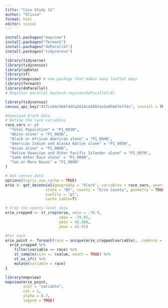 ```yaml
---
title: "Case Study 11"
author: "Olivia"
format: html
editor: visual
---
```


```r
install.packages("mapview")
install.packages("foreach")
install.packages("doParallel")
install.packages("tidycensus")
```

```r
library(tidyverse)
library(tidycensus)
library(spData)
library(sf)
library(mapview) # new package that makes easy leaflet maps
library(foreach)
library(doParallel)
# Register parallel backend registerDoParallel(4)
```

```r
library(tidycensus)
census_api_key("417cc64c980f4dfa2814c426b51e2e85b6feff4c", install = TRUE, overwrite = TRUE )
```

```r
#download block data
# Define the race variables
race_vars <- c(
  "Total Population" = "P1_001N",
  "White alone" = "P1_003N",
  "Black or African American alone" = "P1_004N",
  "American Indian and Alaska Native alone" = "P1_005N",
  "Asian alone" = "P1_006N",
  "Native Hawaiian and Other Pacific Islander alone" = "P1_007N",
  "Some Other Race alone" = "P1_008N",
  "Two or More Races" = "P1_009N"
)
```

```r
# Get census data
options(tigris_use_cache = TRUE)
erie <- get_decennial(geography = "block", variables = race_vars, year=2020,
                  state = "NY", county = "Erie County", geometry = TRUE,
                  sumfile = "pl", 
                  cache_table=T) 
```

```r
# Crop the county-level data 
erie_cropped <- st_crop(erie, xmin = -78.9,
                        xmax = -78.85, 
                        ymin = 42.888, 
                        ymax = 42.92)
```

```r
#For each
erie_point <- foreach(race = unique(erie_cropped$variable), .combine = rbind) %dopar% {
  erie_cropped %>% 
    filter(variable == race) %>%
    st_sample(size =. $value, exact = TRUE) %>%
    st_as_sf() %>%
    mutate(variable = race)
}
```

```r
library(mapview)
mapview(erie_point, 
        zcol = "variable", 
        cex = 1,
        alpha = 0.7,
        legend = TRUE)
```

